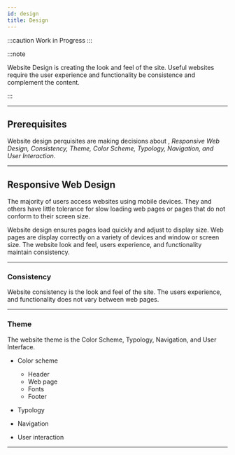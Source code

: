 ```yaml
---
id: design
title: Design
---
```


:::caution Work in Progress
:::

:::note

Website Design is creating the  look and feel of the site. Useful websites require the user experience and functionality be consistence and complement the content.

:::
 
---

## Prerequisites

Website design perquisites are making decisions about , *Responsive Web Design, Consistency, Theme, Color Scheme, Typology, Navigation, and User Interaction*.

---

## Responsive Web Design

The majority of users access websites using mobile devices. They and others have little tolerance for slow loading web pages or pages that do not conform to their screen size.

Website design  ensures pages load quickly and adjust to display size. Web pages are display correctly on a variety of devices and window or screen size. The website look and feel, users experience, and functionality maintain consistency.

---

### Consistency

Website consistency is the look and feel of the site.  The users experience, and functionality does not vary between web pages.

---

### Theme

The website theme is the Color Scheme, Typology, Navigation, and User Interface.


- Color scheme  
	- Header
	- Web page
	- Fonts
	- Footer

- Typology
- Navigation
- User interaction

---